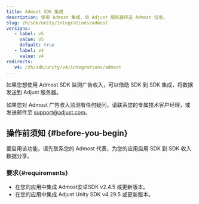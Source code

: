 ```yaml
---
title: Admost SDK 集成
description: 使用 Admost 集成，向 Adjust 服务器传送 Admost 信息。
slug: zh/sdk/unity/integrations/admost
versions:
   - label: v5
     value: v5
     default: true
   - label: v4
     value: v4
redirects:
   v4: /zh/sdk/unity/v4/integrations/admost
---
```


如果您想使用 Admost SDK 监测广告收入，可以借助 SDK 到 SDK 集成，将数据发送到 Adjust 服务器。

<Callout type="note">

如果您对 Admost 广告收入监测有任何疑问，请联系您的专属技术客户经理，或发送邮件至 [support@adjust.com](mailto:support@adjust.com)。

</Callout>

## 操作前须知 {#before-you-begin}

要启用该功能，请先联系您的 Admost 代表，为您的应用启用 SDK 到 SDK 收入数据分享。

### 要求{#requirements}

- 在您的应用中集成 Admost安卓SDK v2\.4\.5 或更新版本。
- 在您的应用中集成 Adjust Unity SDK v4\.29\.5 或更新版本。

